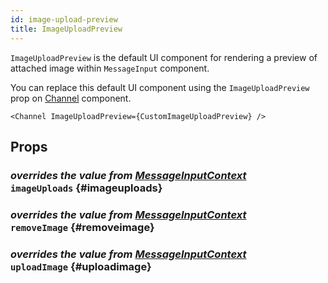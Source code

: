```yaml
---
id: image-upload-preview
title: ImageUploadPreview
---
```



`ImageUploadPreview` is the default UI component for rendering a preview of attached image within `MessageInput` component.

You can replace this default UI component using the `ImageUploadPreview` prop on [Channel](../../core-components/channel.mdx) component.

```tsx
<Channel ImageUploadPreview={CustomImageUploadPreview} />
```

## Props

### <div class="label description">_overrides the value from [MessageInputContext](../../contexts/message_input_context.mdx#imageuploads)_</div> `imageUploads` {#imageuploads}

<ImageUploads />

### <div class="label description">_overrides the value from [MessageInputContext](../../contexts/message_input_context.mdx#removeimage)_</div> `removeImage` {#removeimage}

<RemoveImage />

### <div class="label description">_overrides the value from [MessageInputContext](../../contexts/message_input_context.mdx#uploadimage)_</div> `uploadImage` {#uploadimage}

<UploadImage />

